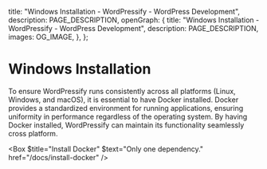 
  title: "Windows Installation - WordPressify - WordPress Development",
  description: PAGE_DESCRIPTION,
  openGraph: {
    title: "Windows Installation - WordPressify - WordPress Development",
    description: PAGE_DESCRIPTION,
    images: OG_IMAGE,
  },
};

# Windows Installation

To ensure WordPressify runs consistently across all platforms (Linux, Windows, and macOS), it is essential to have Docker installed. Docker provides a standardized environment for running applications, ensuring uniformity in performance regardless of the operating system. By having Docker installed, WordPressify can maintain its functionality seamlessly cross platform.

<Box $title="Install Docker" $text="Only one dependency." href="/docs/install-docker" />

